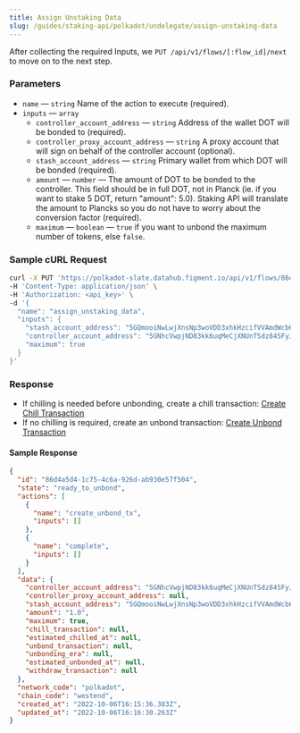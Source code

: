 ```yaml
---
title: Assign Unstaking Data
slug: /guides/staking-api/polkadot/undelegate/assign-unstaking-data
---
```


After collecting the required Inputs, we `PUT /api/v1/flows/[:flow_id]/next` to move on to the next step.

### Parameters

- `name` &mdash; `string` Name of the action to execute (required).
- `inputs` &mdash; `array`
  - `controller_account_address` &mdash; `string` Address of the wallet DOT will be bonded to (required).
  - `controller_proxy_account_address` &mdash; `string` A proxy account that will sign on behalf of the controller account (optional).
  - `stash_account_address` &mdash; `string` Primary wallet from which DOT will be bonded (required).
  - `amount` &mdash; `number` &mdash; The amount of DOT to be bonded to the controller. This field should be in full DOT, not in Planck (ie. if you want to stake 5 DOT, return "amount": 5.0). Staking API will translate the amount to Plancks so you do not have to worry about the conversion factor (required).
  - `maximum` &mdash; `boolean` &mdash; `true` if you want to unbond the maximum number of tokens, else `false`.

### Sample cURL Request

```bash {5-10}
curl -X PUT 'https://polkadot-slate.datahub.figment.io/api/v1/flows/86d4a5d4-1c75-4c6a-926d-ab930e57f504/next' \
-H 'Content-Type: application/json' \
-H 'Authorization: <api_key>' \
-d '{
  "name": "assign_unstaking_data",
  "inputs": {
    "stash_account_address": "5GQmooiNwLwjXnsNp3woVDD3xhkHzcifVVAmdWcb6FaRVA4L",
    "controller_account_address": "5GNhcVwpjND83kk6uqMeCjXNUnTSdz84SFyJmd3NmZe4uvrC",
    "maximum": true
  }
}'
```

### Response

- If chilling is needed before unbonding, create a chill transaction: [Create Chill Transaction](/guides/staking-api/polkadot/undelegate/create-chill-transaction)
- If no chilling is required, create an unbond transaction: [Create Unbond Transaction](/guides/staking-api/polkadot/undelegate/create-unbond-transaction)

#### Sample Response

```json
{
  "id": "86d4a5d4-1c75-4c6a-926d-ab930e57f504",
  "state": "ready_to_unbond",
  "actions": [
    {
      "name": "create_unbond_tx",
      "inputs": []
    },
    {
      "name": "complete",
      "inputs": []
    }
  ],
  "data": {
    "controller_account_address": "5GNhcVwpjND83kk6uqMeCjXNUnTSdz84SFyJmd3NmZe4uvrC",
    "controller_proxy_account_address": null,
    "stash_account_address": "5GQmooiNwLwjXnsNp3woVDD3xhkHzcifVVAmdWcb6FaRVA4L",
    "amount": "1.0",
    "maximum": true,
    "chill_transaction": null,
    "estimated_chilled_at": null,
    "unbond_transaction": null,
    "unbonding_era": null,
    "estimated_unbonded_at": null,
    "withdraw_transaction": null
  },
  "network_code": "polkadot",
  "chain_code": "westend",
  "created_at": "2022-10-06T16:15:36.383Z",
  "updated_at": "2022-10-06T16:16:30.263Z"
}
```
